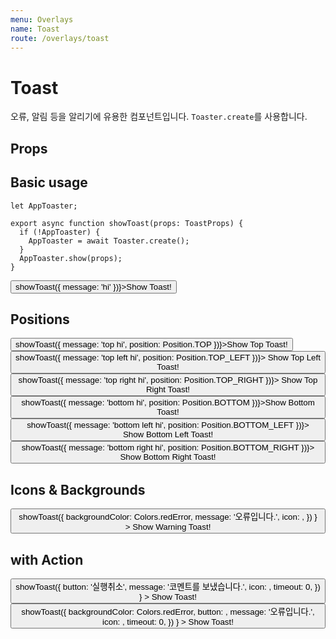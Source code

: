 ```yaml
---
menu: Overlays
name: Toast
route: /overlays/toast
---
```



# Toast

오류, 알림 등을 알리기에 유용한 컴포넌트입니다. `Toaster.create`를 사용합니다.

## Props

<PropsTable of={Toast} />

## Basic usage

```tsx
let AppToaster;

export async function showToast(props: ToastProps) {
  if (!AppToaster) {
    AppToaster = await Toaster.create();
  }
  AppToaster.show(props);
}
```

<Playground>
  <Button onClick={() => showToast({ message: 'hi' })}>Show Toast!</Button>
</Playground>

## Positions

<Playground>
  <Button onClick={() => showToast({ message: 'top hi', position: Position.TOP })}>Show Top Toast!</Button>
  <Button onClick={() => showToast({ message: 'top left hi', position: Position.TOP_LEFT })}>
    Show Top Left Toast!
  </Button>
  <Button onClick={() => showToast({ message: 'top right hi', position: Position.TOP_RIGHT })}>
    Show Top Right Toast!
  </Button>
  <Button onClick={() => showToast({ message: 'bottom hi', position: Position.BOTTOM })}>Show Bottom Toast!</Button>
  <Button onClick={() => showToast({ message: 'bottom left hi', position: Position.BOTTOM_LEFT })}>
    Show Bottom Left Toast!
  </Button>
  <Button onClick={() => showToast({ message: 'bottom right hi', position: Position.BOTTOM_RIGHT })}>
    Show Bottom Right Toast!
  </Button>
</Playground>

## Icons & Backgrounds

<Playground>
  <Button
    onClick={() =>
      showToast({
        backgroundColor: Colors.redError,
        message: '오류입니다.',
        icon: <Icon.Alert fillColor={Colors.white} />,
      })
    }
  >
    Show Warning Toast!
  </Button>
</Playground>

## with Action

<Playground>
  <Button
    onClick={() =>
      showToast({
        button: '실행취소',
        message: '코멘트를 보냈습니다.',
        icon: <Icon.CheckCircle fillColor={Colors.white} />,
        timeout: 0,
      })
    }
  >
    Show Toast!
  </Button>
  <Button
    onClick={() =>
      showToast({
        backgroundColor: Colors.redError,
        button: <Icon.Close fillColor={Colors.white} />,
        message: '오류입니다.',
        icon: <Icon.Alert fillColor={Colors.white} />,
        timeout: 0,
      })
    }
  >
    Show Toast!
  </Button>
</Playground>
